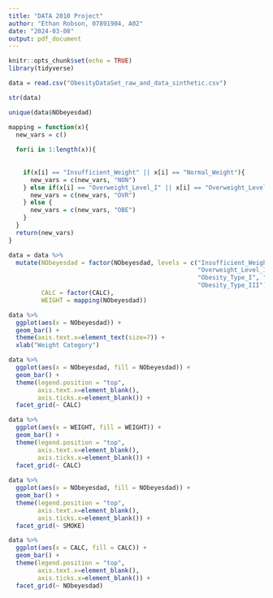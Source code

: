 ---
title: "DATA 2010 Project"
author: "Ethan Robson, 07891904, A02"
date: "2024-03-08"
output: pdf_document
---

```{r setup, include=FALSE}
knitr::opts_chunk$set(echo = TRUE)
library(tidyverse)

```

```{r}

data = read.csv("ObesityDataSet_raw_and_data_sinthetic.csv")

str(data)

unique(data$NObeyesdad)

mapping = function(x){
  new_vars = c()
  
  for(i in 1:length(x)){
    
    
    if(x[i] == "Insufficient_Weight" || x[i] == "Normal_Weight"){
      new_vars = c(new_vars, "NON")
    } else if(x[i] == "Overweight_Level_I" || x[i] == "Overweight_Level_II"){
      new_vars = c(new_vars, "OVR")
    } else {
      new_vars = c(new_vars, "OBE")
    }
  }
  return(new_vars)
}

data = data %>% 
  mutate(NObeyesdad = factor(NObeyesdad, levels = c("Insufficient_Weight", "Normal_Weight",
                                                    "Overweight_Level_I", "Overweight_Level_II",
                                                    "Obesity_Type_I", "Obesity_Type_II",
                                                    "Obesity_Type_III")),
         CALC = factor(CALC),
         WEIGHT = mapping(NObeyesdad))

data %>% 
  ggplot(aes(x = NObeyesdad)) +
  geom_bar() +
  theme(axis.text.x=element_text(size=7)) +
  xlab("Weight Category")

data %>% 
  ggplot(aes(x = NObeyesdad, fill = NObeyesdad)) +
  geom_bar() +
  theme(legend.position = "top",
        axis.text.x=element_blank(),
        axis.ticks.x=element_blank()) +
  facet_grid(~ CALC)

data %>% 
  ggplot(aes(x = WEIGHT, fill = WEIGHT)) +
  geom_bar() +
  theme(legend.position = "top",
        axis.text.x=element_blank(),
        axis.ticks.x=element_blank()) +
  facet_grid(~ CALC)
  
data %>% 
  ggplot(aes(x = NObeyesdad, fill = NObeyesdad)) +
  geom_bar() +
  theme(legend.position = "top",
        axis.text.x=element_blank(),
        axis.ticks.x=element_blank()) +
  facet_grid(~ SMOKE)

data %>% 
  ggplot(aes(x = CALC, fill = CALC)) +
  geom_bar() +
  theme(legend.position = "top",
        axis.text.x=element_blank(),
        axis.ticks.x=element_blank()) +
  facet_grid(~ NObeyesdad)


```